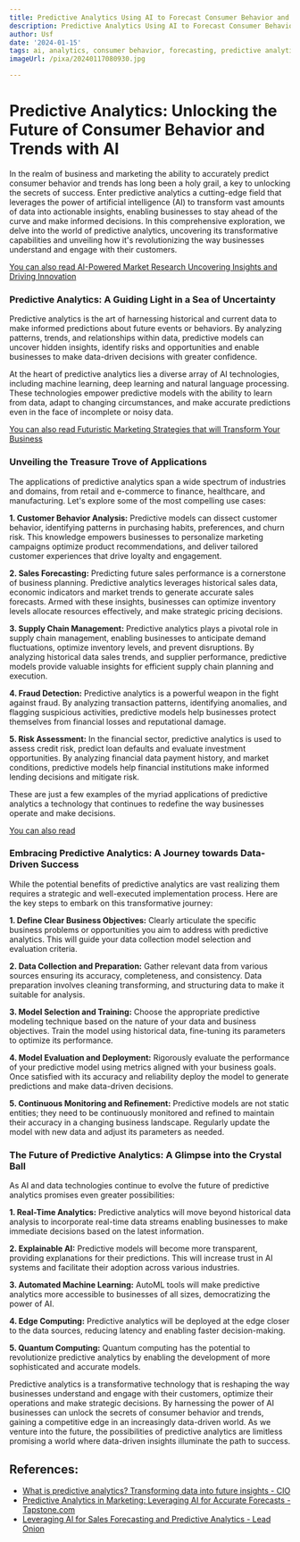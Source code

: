 ```yaml
---
title: Predictive Analytics Using AI to Forecast Consumer Behavior and Trends
description: Predictive Analytics Using AI to Forecast Consumer Behavior and Trends
author: Usf
date: '2024-01-15'
tags: ai, analytics, consumer behavior, forecasting, predictive analytics, trends
imageUrl: /pixa/20240117080930.jpg

---
```

# Predictive Analytics: Unlocking the Future  of Consumer Behavior and Trends with AI

In the  realm of business  and marketing the ability to accurately predict consumer behavior  and trends has long been a holy grail, a  key to unlocking  the secrets of success. Enter predictive analytics a cutting-edge field that leverages the power of artificial intelligence (AI) to transform vast amounts of data into actionable insights, enabling businesses to  stay  ahead of the curve and make informed decisions. In this comprehensive exploration, we delve  into the world of predictive analytics,  uncovering its transformative capabilities and unveiling how it's revolutionizing the way businesses understand and engage with their  customers.

[You can also read AI-Powered  Market Research Uncovering Insights and Driving Innovation](AI-Powered%20Market%20Research%20Uncovering%20Insights%20and%20Driving%20Innovation)


### Predictive Analytics: A Guiding Light in  a  Sea of Uncertainty

Predictive  analytics is  the art of harnessing historical and current data  to make informed predictions about future events or behaviors. By analyzing patterns, trends, and relationships within data, predictive models can uncover hidden insights, identify risks and  opportunities  and enable businesses to make  data-driven decisions with greater confidence.

At the heart of predictive analytics lies a diverse array of AI technologies, including machine learning, deep learning and natural language  processing. These technologies empower predictive models with the ability to learn from data, adapt to changing circumstances, and make accurate predictions even in the  face of incomplete or noisy data.

[You can also read Futuristic Marketing Strategies that will Transform Your Business](Futuristic%20Marketing%20Strategies%20that%20will%20Transform%20Your%20Business)


### Unveiling the Treasure Trove of Applications

The applications of predictive  analytics span a wide spectrum of industries and domains, from retail and e-commerce to  finance, healthcare, and manufacturing.  Let's explore some of the most compelling use cases:

**1. Customer Behavior Analysis:**  Predictive models can dissect customer behavior, identifying patterns in purchasing habits, preferences, and churn risk. This  knowledge empowers businesses to personalize marketing campaigns optimize product recommendations, and deliver tailored  customer experiences that drive loyalty and engagement.

**2. Sales Forecasting:** Predicting future sales  performance is a cornerstone of  business planning. Predictive analytics leverages historical sales data, economic indicators and market trends to generate accurate sales  forecasts. Armed with these insights, businesses can optimize inventory levels allocate resources effectively, and make strategic pricing decisions.

**3. Supply Chain Management:** Predictive analytics plays a pivotal  role in supply chain management, enabling businesses to anticipate demand fluctuations, optimize  inventory levels, and prevent disruptions. By analyzing historical data sales trends, and supplier performance,  predictive  models  provide valuable insights for efficient supply chain planning and execution.

**4. Fraud Detection:**  Predictive analytics is a powerful weapon in the fight against fraud. By analyzing transaction patterns, identifying anomalies, and flagging suspicious activities, predictive models  help businesses protect themselves from financial losses and reputational damage.

**5.  Risk Assessment:** In the financial sector, predictive analytics is used to assess credit risk,  predict loan defaults and evaluate investment opportunities.  By analyzing financial data payment history, and market conditions, predictive models help  financial institutions make informed lending decisions and mitigate risk.

These are just a few examples of the myriad applications of predictive analytics a technology that continues  to redefine the way businesses  operate and make decisions.

[You  can also read ]()


### Embracing Predictive Analytics: A Journey towards Data-Driven Success

While the potential benefits of predictive analytics are vast realizing them requires a strategic and well-executed implementation process. Here are the  key steps to embark on this transformative journey:

**1. Define Clear Business  Objectives:** Clearly articulate the specific business problems or opportunities you aim to address with predictive analytics. This will guide your data collection model selection and evaluation  criteria.

**2. Data Collection and Preparation:** Gather relevant data  from  various sources ensuring its accuracy,  completeness, and consistency.  Data  preparation involves cleaning transforming,  and structuring data to make  it suitable for analysis.

**3.  Model Selection and Training:** Choose the appropriate  predictive  modeling technique based  on the nature  of your data and business objectives. Train the model using historical data, fine-tuning its parameters to optimize its performance.

**4. Model Evaluation and Deployment:** Rigorously evaluate the performance of your predictive model using metrics  aligned  with your business goals. Once satisfied  with  its accuracy and reliability deploy the model to generate  predictions and make data-driven decisions.

**5. Continuous Monitoring and Refinement:** Predictive models are not static entities; they need to be continuously  monitored and refined  to maintain their accuracy in a changing business landscape. Regularly  update the model with new data and adjust its parameters as needed.

### The  Future of  Predictive Analytics: A Glimpse into the Crystal Ball

As AI and data technologies continue to evolve the  future of predictive analytics promises even  greater possibilities:

**1. Real-Time Analytics:** Predictive analytics will move beyond historical data analysis to incorporate  real-time data streams enabling businesses to  make immediate decisions based on the latest information.

**2.  Explainable AI:** Predictive models will become more transparent, providing explanations for their predictions. This will increase trust in AI systems and facilitate their adoption across various  industries.

**3. Automated Machine Learning:** AutoML tools will make predictive analytics  more accessible to businesses of all  sizes, democratizing the power of AI.

**4. Edge Computing:** Predictive  analytics will be deployed at the edge closer to  the  data sources, reducing latency and enabling faster decision-making.

**5. Quantum Computing:**  Quantum computing has the potential to revolutionize predictive analytics by  enabling  the development of more sophisticated and accurate models.

Predictive analytics is  a transformative technology that is reshaping the way businesses understand and engage with their customers, optimize their operations and make strategic decisions. By harnessing the power of AI businesses can  unlock the secrets of  consumer behavior and trends, gaining a competitive edge in an increasingly  data-driven world. As we  venture into the  future, the possibilities of predictive analytics are limitless  promising a world where data-driven insights illuminate the path  to success.

## References:
- [What is predictive analytics? Transforming data into future insights - CIO](https://www.cio.com/article/228901/what-is-predictive-analytics-transforming-data-into-future-insights.html)
- [Predictive Analytics in Marketing: Leveraging AI for Accurate Forecasts - Tapstone.com](https://tapstone.com/predictive-analytics-in-marketing-leveraging-ai-for-accurate-forecasts/)
- [Leveraging AI for Sales Forecasting and Predictive Analytics - Lead Onion](https://leadonion.ai/leveraging-ai-for-sales-forecasting-and-predictive-analytics/)
